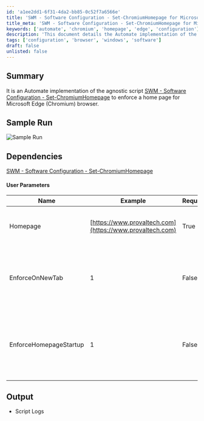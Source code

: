 ```yaml
---
id: 'a1ee2dd1-6f31-4da2-bb85-0c52f7a6566e'
title: 'SWM - Software Configuration - Set-ChromiumHomepage for Microsoft Edge'
title_meta: 'SWM - Software Configuration - Set-ChromiumHomepage for Microsoft Edge'
keywords: ['automate', 'chromium', 'homepage', 'edge', 'configuration']
description: 'This document details the Automate implementation of the SWM - Software Configuration - Set-ChromiumHomepage script, which enforces a specific homepage for the Microsoft Edge (Chromium) browser. It includes user parameters, sample runs, and dependencies for successful execution.'
tags: ['configuration', 'browser', 'windows', 'software']
draft: false
unlisted: false
---
```

## Summary

It is an Automate implementation of the agnostic script [SWM - Software Configuration - Set-ChromiumHomepage](https://proval.itglue.com/DOC-5078775-10372109) to enforce a home page for Microsoft Edge (Chromium) browser.

## Sample Run

![Sample Run](../../../static/img/Microsoft-Edge---Homepage---Set/image_1.png)

## Dependencies

[SWM - Software Configuration - Set-ChromiumHomepage](https://proval.itglue.com/DOC-5078775-10372109)

#### User Parameters

| Name                     | Example                             | Required | Description                                                               |
|--------------------------|-------------------------------------|----------|---------------------------------------------------------------------------|
| Homepage                 | [https://www.provaltech.com](https://www.provaltech.com) | True     | String value of the homepage to set in the browser.                      |
| EnforceOnNewTab         | 1                                   | False    | Set to 1 to force the homepage on each new tab instead of the new tab page. |
| EnforceHomepageStartup    | 1                                   | False    | Set to 1 to force the homepage to be the only open tab at startup of the browser. |

## Output

- Script Logs











